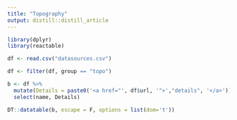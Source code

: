```yaml
---
title: "Topography"
output: distill::distill_article
---
```


```r
library(dplyr)
library(reactable)

df <- read.csv("datasources.csv")

df <- filter(df, group == "topo")

b <- df %>%
  mutate(Details = paste0('<a href="', df$url, '">',"details", '</a>')) %>%
  select(name, Details)

DT::datatable(b, escape = F, options = list(dom='t'))

```






